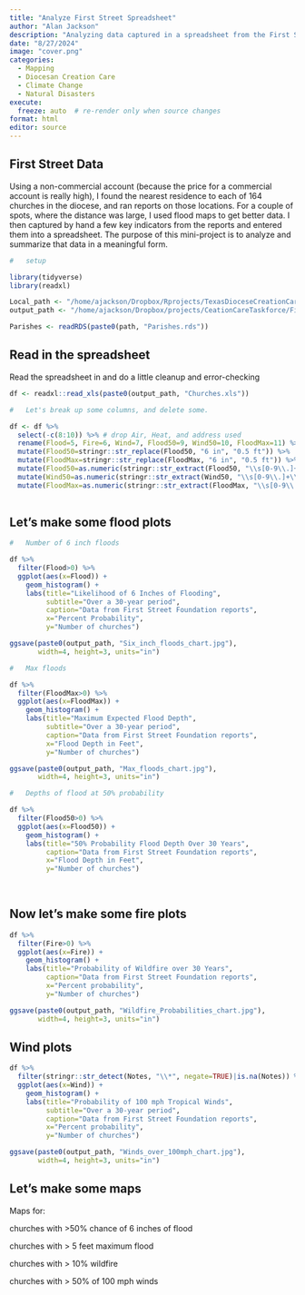 ```yaml
---
title: "Analyze First Street Spreadsheet"
author: "Alan Jackson"
description: "Analyzing data captured in a spreadsheet from the First Street Foundation for all the churches in the diocese of Texas"
date: "8/27/2024"
image: "cover.png"
categories:
  - Mapping
  - Diocesan Creation Care
  - Climate Change
  - Natural Disasters
execute:
  freeze: auto  # re-render only when source changes
format: html
editor: source
---
```


##    First Street Data

Using a non-commercial account (because the price for a commercial account is
really high), I found the nearest residence to each of 164 churches in the
diocese, and ran reports on those locations. For a couple of spots, where the
distance was large, I used flood maps to get better data. I then captured by
hand a few key indicators from the reports and entered them into a spreadsheet.
The purpose of this mini-project is to analyze and summarize that data in a
meaningful form.

```r
#   setup

library(tidyverse)
library(readxl)

Local_path <- "/home/ajackson/Dropbox/Rprojects/TexasDioceseCreationCare/Data/"
output_path <- "/home/ajackson/Dropbox/projects/CeationCareTaskforce/FirstStreet/"

Parishes <- readRDS(paste0(path, "Parishes.rds"))

```

##        Read in the spreadsheet 

Read the spreadsheet in and do a little cleanup and error-checking

```r

df <- readxl::read_xls(paste0(output_path, "Churches.xls"))

#   Let's break up some columns, and delete some.

df <- df %>% 
  select(-c(8:10)) %>% # drop Air, Heat, and address used
  rename(Flood=5, Fire=6, Wind=7, Flood50=9, Wind50=10, FloodMax=11) %>% 
  mutate(Flood50=stringr::str_replace(Flood50, "6 in", "0.5 ft")) %>% 
  mutate(FloodMax=stringr::str_replace(FloodMax, "6 in", "0.5 ft")) %>% 
  mutate(Flood50=as.numeric(stringr::str_extract(Flood50, "\\s[0-9\\.]+\\s"))) %>% 
  mutate(Wind50=as.numeric(stringr::str_extract(Wind50, "\\s[0-9\\.]+\\s"))) %>% 
  mutate(FloodMax=as.numeric(stringr::str_extract(FloodMax, "\\s[0-9\\.]+\\s")))
  
```

##        Let's make some flood plots

```r

#   Number of 6 inch floods

df %>% 
  filter(Flood>0) %>% 
  ggplot(aes(x=Flood)) +
    geom_histogram() +
    labs(title="Likelihood of 6 Inches of Flooding",
         subtitle="Over a 30-year period",
         caption="Data from First Street Foundation reports",
         x="Percent Probability",
         y="Number of churches")

ggsave(paste0(output_path, "Six_inch_floods_chart.jpg"),
       width=4, height=3, units="in")

#   Max floods

df %>% 
  filter(FloodMax>0) %>% 
  ggplot(aes(x=FloodMax)) +
    geom_histogram() +
    labs(title="Maximum Expected Flood Depth",
         subtitle="Over a 30-year period",
         caption="Data from First Street Foundation reports",
         x="Flood Depth in Feet",
         y="Number of churches")

ggsave(paste0(output_path, "Max_floods_chart.jpg"),
       width=4, height=3, units="in")

#   Depths of flood at 50% probability

df %>% 
  filter(Flood50>0) %>% 
  ggplot(aes(x=Flood50)) +
    geom_histogram() +
    labs(title="50% Probability Flood Depth Over 30 Years",
         caption="Data from First Street Foundation reports",
         x="Flood Depth in Feet",
         y="Number of churches")
  
  
```

##        Now let's make some fire plots

```r

df %>% 
  filter(Fire>0) %>% 
  ggplot(aes(x=Fire)) +
    geom_histogram() +
    labs(title="Probability of Wildfire over 30 Years",
         caption="Data from First Street Foundation reports",
         x="Percent probability",
         y="Number of churches")

ggsave(paste0(output_path, "Wildfire_Probabilities_chart.jpg"),
       width=4, height=3, units="in")
```

##        Wind plots

```r

df %>% 
  filter(stringr::str_detect(Notes, "\\*", negate=TRUE)|is.na(Notes)) %>% 
  ggplot(aes(x=Wind)) +
    geom_histogram() +
    labs(title="Probability of 100 mph Tropical Winds",
         subtitle="Over a 30-year period",
         caption="Data from First Street Foundation reports",
         x="Percent probability",
         y="Number of churches")

ggsave(paste0(output_path, "Winds_over_100mph_chart.jpg"),
       width=4, height=3, units="in")

```

##        Let's make some maps

Maps for:

churches with >50% chance of 6 inches of flood

churches with > 5 feet maximum flood

churches with > 10% wildfire

churches with > 50% of 100 mph winds

```r

```





